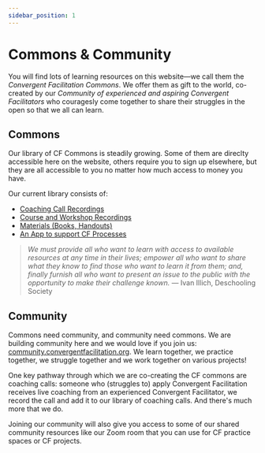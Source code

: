 ```yaml
---
sidebar_position: 1
---
```


# Commons & Community

You will find lots of learning resources on this website—we call them the *Convergent Facilitation Commons*. We offer them as gift to the world, co-created by our *Community of experienced and aspiring Convergent Facilitators* who couragesly come together to share their struggles in the open so that we all can learn. 

## Commons

Our library of CF Commons is steadily growing. Some of them are direclty accessible here on the website, others require you to sign up elsewhere, but they are all accessible to you no matter how much access to money you have. 

Our current library consists of:

- [Coaching Call Recordings](/coaching-calls)
- [Course and Workshop Recordings](/courses)
- [Materials (Books, Handouts)](/materials)
- [An App to support CF Processes](https://www.convergence.tools)

> *We must provide all who want to learn with access to available resources at any time in their lives; empower all who want to share what they know to find those who want to learn it from them; and, finally furnish all who want to present an issue to the public with the opportunity to make their challenge known.* — Ivan Illich, Deschooling Society


## Community

Commons need community, and community need commons. We are building community here and we would love if you join us: [community.convergentfacilitation.org](community.convergentfacilitation.org). We learn together, we practice together, we struggle together and we work together on various projects! 

One key pathway through which we are co-creating the CF commons are coaching calls: someone who (struggles to) apply Convergent Facilitation receives live coaching from an experienced Convergent Facilitator, we record the call and add it to our library of coaching calls. And there's much more that we do. 

Joining our community will also give you access to some of our shared community resources like our Zoom room that you can use for CF practice spaces or CF projects. 



